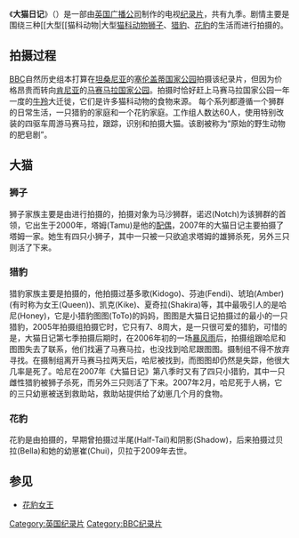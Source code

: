 {{expand|time=2014-03-08T04:53:35+00:00}}
{{unreferenced|time=2014-03-08T04:53:35+00:00}}
{{电视节目信息框
| 名称       = 大猫日记<br />Big cat diary<br />Big cat week<br />Big cat Live
| 图片       = <!-- 檔案不存在 BigCatDiaryLogo.PNG ，可從英文維基百科取得 -->
| 图说       = 《大猫日记》标志
| 类型       = [[紀錄片|紀錄片]]
| 格式       = [[动物|动物]]、[[自然|自然]]
| 原创       = [[英国广播公司|英国广播公司]]
| 导演       = {{link-en|乔纳森·斯科特|Jonathan Scott}}
| 制片人     = 
| 副制片人   = 
| 监制       = 
| 旁白       = 
| 作曲       = {{link-en|大卫·玻尔|David Poore|}}
| 国家       = [[英国|英国]]
| 地区       = [[英国|英国]]
| 語言       = [[汉语|汉语]]、[[英语|英语]]
| 季数       = 9
| 集数       = 76
| 每集长     = 30分钟
| 年份       = 1996年-2008年
| 外景       = [[肯尼亚|肯尼亚]]
| 机位       = 多机位
| 制作公司   = 英国广播公司
| 电视台     = [[英国广播公司|英国广播公司]]
| 视频制式   = 
| 音频制式   = 
| 首播国家   = [[英国|英国]]
| 首播地区   = [[英国|英国]]
| 开始       = 1996年9月11日
| 結束       = 2008年12月24日
| 官方网站   = http://www.bbc.co.uk/nature/programmes/tv/bcd
}}

《'''大猫日记'''》（{{lang|en|Big cat diary}}）是一部由[[英国广播公司|英国广播公司]]制作的电视[[纪录片|纪录片]]，共有九季。剧情主要是围绕三种[[大型[[猫科动物|大型[[猫科动物]][[狮子|狮子]]、[[猎豹|猎豹]]、[[花豹|花豹]]的生活而进行拍摄的。

==拍摄过程==
[[BBC|BBC]]自然历史组本打算在[[坦桑尼亚|坦桑尼亚]]的[[塞伦盖蒂国家公园|塞伦盖蒂国家公园]]拍摄该纪录片，但因为价格昂贵而转向[[肯尼亚|肯尼亚]]的[[马赛马拉|马赛马拉]][[国家公园|国家公园]]。拍摄时恰好赶上马赛马拉国家公园一年一度的[[牛羚|牛羚]]大迁徙，它们是许多猫科动物的食物来源。
每个系列都遵循一个狮群的日常生活，一只猎豹的家庭和一个花豹家庭。工作组人数达60人，使用特别改装的四驱车周游马赛马拉，跟踪，识别和拍摄大猫。该剧被称为“原始的野生动物的肥皂剧”。

==大猫==
===狮子===
狮子家族主要是由{{link-en|西蒙·金|Simon King|}}进行拍摄的，拍摄对象为马沙狮群，诺迟(Notch)为该狮群的首领，它出生于2000年，塔姆(Tamu)是他的[[配偶|配偶]]，2007年的大猫日记主要拍摄了塔姆一家。她生有四只小狮子，其中一只被一只欲追求塔姆的雄狮杀死，另外三只则活了下来。
===猎豹===
猎豹家族主要是{{link-en|乔纳森·斯科特|Jonathan Scott}}拍摄的，他拍摄过基多歌(Kidogo)、芬迪(Fendi)、琥珀(Amber) (有时称为女王(Queen))、凯克(Kike)、夏奇拉(Shakira)等，其中最吸引人的是哈尼(Honey)，它是小猎豹图图(ToTo)的妈妈，图图是大猫日记拍摄过的最小的一只猎豹，2005年拍摄组拍摄它时，它只有7、8周大，是一只很可爱的猎豹，可惜的是，大猫日记第七季拍摄后期时，在2006年初的一场[[暴风雨|暴风雨]]后，拍摄组跟哈尼和图图失去了联系，他们找遍了马赛马拉，也没找到哈尼跟图图。摄制组不得不放弃寻找。在摄制组离开马赛马拉两天后，哈尼被找到，而图图却仍然是失踪，他很大几率是死了。哈尼在2007年《大猫日记》第八季时又有了四只小猎豹，其中一只雌性猎豹被狮子杀死，而另外三只则活了下来。2007年2月，哈尼死于人祸，它的三只幼崽被送到救助站，救助站提供给了幼崽几个月的食物。

===花豹===
花豹是由{{link-en|赛伯·道格拉斯·汉密尔顿|Saba Douglas-Hamilton }}拍摄的，早期曾拍摄过半尾(Half-Tail)和阴影(Shadow)，后来拍摄过贝拉(Bella)和她的幼崽崔(Chui)，贝拉于2009年去世。

==参见==
*[[花豹女王|花豹女王]]


[[Category:英国纪录片|Category:英国纪录片]]
[[Category:BBC纪录片|Category:BBC纪录片]]